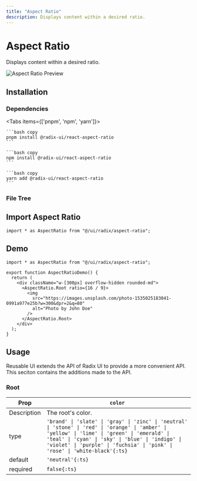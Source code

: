 ```yaml
---
title: "Aspect Ratio"
description: Displays content within a desired ratio.
---
```



# Aspect Ratio

Displays content within a desired ratio.

<RadixDocs slug="aspect-ratio" />

![Aspect Ratio Preview](/pro/demos/radix/aspect-ratio.png)

## Installation

### Dependencies

<Tabs items={['pnpm', 'npm', 'yarn']}>
  <Tab>
    
    ```bash copy
    pnpm install @radix-ui/react-aspect-ratio
    ```

  </Tab>
  <Tab>
    
    ```bash copy
    npm install @radix-ui/react-aspect-ratio
    ```

  </Tab>
  <Tab>
    
    ```bash copy
    yarn add @radix-ui/react-aspect-ratio
    ```

  </Tab>
</Tabs>

### File Tree

<FileTree>
  <FileTree.Folder name="ui" defaultOpen>
    <FileTree.Folder name="radix" defaultOpen>
      <FileTree.Folder name="aspect-ratio" defaultOpen>
        <FileTree.File name="root.ts" />
        <FileTree.File name="variants.ts" />
      </FileTree.Folder>
      <FileTree.File name="aspect-ratio.tsx" />
    </FileTree.Folder>
  </FileTree.Folder>
</FileTree>

## Import Aspect Ratio

```tsx copy
import * as AspectRatio from "@/ui/radix/aspect-ratio";
```

## Demo

```tsx copy filename="@/demos/radix/aspect-ratio.tsx"
import * as AspectRatio from "@/ui/radix/aspect-ratio";

export function AspectRatioDemo() {
  return (
    <div className="w-[300px] overflow-hidden rounded-md">
      <AspectRatio.Root ratio={16 / 9}>
        <img
          src="https://images.unsplash.com/photo-1535025183041-0991a977e25b?w=300&dpr=2&q=80"
          alt="Photo by John Doe"
        />
      </AspectRatio.Root>
    </div>
  );
}
```

## Usage

Reusable UI extends the API of Radix UI to provide a more convenient API. This seciton contains the additions made to the API.

### Root

| Prop        | `color`                                                                                                                                                                                                                                                                          |
| ----------- | -------------------------------------------------------------------------------------------------------------------------------------------------------------------------------------------------------------------------------------------------------------------------------- |
| Description | The root's color.                                                                                                                                                                                                                                                                |
| type        | `'brand' \| 'slate' \| 'gray' \| 'zinc' \| 'neutral' \| 'stone' \| 'red' \| 'orange' \| 'amber' \| 'yellow' \| 'lime' \| 'green' \| 'emerald' \| 'teal' \| 'cyan' \| 'sky' \| 'blue' \| 'indigo' \| 'violet' \| 'purple' \| 'fuchsia' \| 'pink' \| 'rose' \| 'white-black'{:ts}` |
| default     | `'neutral'{:ts}`                                                                                                                                                                                                                                                                 |
| required    | `false{:ts}`                                                                                                                                                                                                                                                                     |
